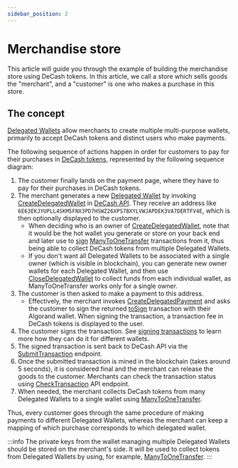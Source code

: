 ```yaml
---
sidebar_position: 2
---
```




# Merchandise store

This article will guide you through the example of building the merchandise store using DeCash tokens.
In this article, we call a store which sells goods the "merchant", and a "customer" is one who makes a
purchase in this store.


## The concept

[Delegated Wallets](/docs/concepts/delegated-wallets) allow merchants to create multiple multi-purpose
wallets, primarily to accept DeCash tokens and distinct users who make payments.

The following sequence of actions happen in order for customers to pay for their purchases in [DeCash tokens](/docs/concepts/tokens),
represented by the following sequence diagram:

<!-- Source https://drive.google.com/file/d/1-gzjHLhmlCEfTDQ5iYQdFLadjfmyWc7H/view?usp=sharing -->
<CenteredImage alt="Customer-to-merchant payment diagram" src="/img/merchant-customer-payment-sequence-diagram.png"/>

1. The customer finally lands on the payment page, where they have to pay for their purchases in DeCash tokens.
2. The merchant generates a new [Delegated Wallet](/docs/concepts/delegated-wallets) by invoking
   [CreateDelegatedWallet](/docs/api/algorand/create-delegated-wallet) in [DeCash API](/docs/api/overview).
   They receive an address like `6E63EKJYUPLL4SKM5FNX3PD7HSWZ26XPS7BXYLVWJAPDEK3VA7DERTFV4E`, which is then
   optionally displayed to the customer.
   + When deciding who is an owner of [CreateDelegatedWallet](/docs/api/algorand/create-delegated-wallet), note that it would
     be the hot wallet you generate or store on your back end and later use to [sign](/docs/getting-started/signing-transactions)
     [ManyToOneTransfer](/docs/api/algorand/many-to-one-transfer) transactions from it, thus being able to collect DeCash tokens
     from multiple Delegated Wallets.
   + If you don't want all Delegated Wallets to be associated with a single owner (which is visible in blockchain),
     you can generate new owner wallets for each Delegated Wallet, and then use [CloseDelegatedWallet](/docs/api/algorand/close-delegated-wallet)
     to collect funds from each individual wallet, as ManyToOneTransfer works only for a single owner.
3. The customer is then asked to make a payment to this address.
   + Effectively, the merchant invokes [CreateDelegatedPayment](/docs/api/algorand/create-delegated-payment)
     and asks the customer to sign the returned [toSign](/docs/api/algorand/create-delegated-payment#regular-response)
     transaction with their Algorand wallet. When signing the transaction, a transaction fee in DeCash tokens
     is displayed to the user.
4. The customer signs the transaction. See [signing transactions](/docs/getting-started/signing-transactions)
   to learn more how they can do it for different wallets.
5. The signed transaction is sent back to DeCash API via the [SubmitTransaction](/docs/api/algorand/submit-transaction)
   endpoint.
6. Once the submitted transaction is mined in the blockchain (takes around 5 seconds), it is considered final
   and the merchant can release the goods to the customer. Merchants can check the transaction status using
   [CheckTransaction](#TODO) API endpoint.
7. When needed, the merchant collects DeCash tokens from many Delegated Wallets to a single wallet using
   [ManyToOneTransfer](/docs/api/algorand/many-to-one-transfer).

Thus, every customer goes through the same procedure of making payments to different Delegated Wallets, whereas
the merchant can keep a mapping of which purchase corresponds to which delegated wallet.

:::info
The private keys from the wallet managing multiple Delegated Wallets should be stored on the merchant's side.
It will be used to collect tokens from Delegated Wallets by using, for example, [ManyToOneTransfer](/docs/api/algorand/many-to-one-transfer).
:::

